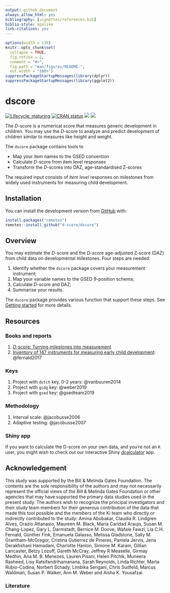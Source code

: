 ```yaml
---
output: github_document
always_allow_html: yes
bibliography: [vignettes/references.bib]
biblio-style: apalike
link-citations: yes
---
```


<!-- README.md is generated from README.Rmd. Please edit that file -->

```r
options(width = 130)
knitr::opts_chunk$set(
  collapse = TRUE,
  fig.retina = 2,
  comment = "#>",
  fig.path = "man/figures/README-",
  out.width = "100%")
suppressPackageStartupMessages(library(dplyr))
suppressPackageStartupMessages(library(ggplot2))
```

# dscore

<!-- badges: start -->
[![Lifecycle: maturing](https://img.shields.io/badge/lifecycle-maturing-blue.svg)](https://www.tidyverse.org/lifecycle/#maturing)
[![CRAN status](https://www.r-pkg.org/badges/version/dscore)](https://CRAN.R-project.org/package=dscore)
[![](http://cranlogs.r-pkg.org/badges/dscore)](https://cran.r-project.org/package=dscore)
[![](https://img.shields.io/badge/github%20version-1.6.9-orange.svg)](https://github.com/d-score/dscore)
<!-- badges: end -->

The *D*-score is a numerical score that measures generic development 
in children. You may use the *D*-score to analyze and predict 
development of children similar to measures like height and weight.

The `dscore` package contains tools to

- Map your item names to the GSED convention
- Calculate *D*-score from item level responses
- Transform the *D*-scores into DAZ, age-standardised Z-scores

The required input consists of *item level* responses on milestones
from widely used instruments for measuring child development.

## Installation

You can install the development version from [GitHub](https://github.com/) with:

``` r
install.packages("remotes")
remotes::install_github("d-score/dscore")
```

## Overview

You may estimate the *D*-score and the *D*-score age-adjusted Z-score (DAZ) from child data on developmental milestones. Four steps are needed:

1. Identify whether the `dscore` package covers your measurement instrument;
2. Map your variable names to the GSED 9-position schema;
3. Calculate *D*-score and DAZ;
4. Summarise your results.

The `dscore` package provides various function that support these steps. See [Getting started](https://d-score.org/dscore/articles/start.html) for more details.


## Resources

### Books and reports

1. [*D*-score: Turning milestones into measurement](https://d-score.org/dbook1/)
2. [Inventory of 147 instruments for measuring early child development](https://documents.worldbank.org/en/publication/documents-reports/documentdetail/384681513101293811/a-toolkit-for-measuring-early-childhood-development-in-low-and-middle-income-countries): @fernald2017

### Keys

1. Project with `dutch` key, 0-2 years: @vanbuuren2014
3. Project with `gcdg` key: @weber2019
4. Project with `gsed` key: @gsedteam2019

### Methodology

1. Interval scale: @jacobusse2006
2. Adaptive testing: @jacobusse2007 

### Shiny app

If you want to calculate the D-score on your own data, and you're not an `R` user, you might wish to check out our interactive Shiny [dcalculator](https://tnochildhealthstatistics.shinyapps.io/dcalculator/) app.

## Acknowledgement

This study was supported by the Bill & Melinda Gates Foundation. The contents are the sole responsibility of the authors and may not necessarily represent the official views of the Bill & Melinda Gates Foundation or other agencies that may have supported the primary data studies used in the present study. The authors wish to recognize the principal investigators and their study team members for their generous contribution of the data that made this tool possible and the members of the Ki team who directly or indirectly contributed to the study: Amina Abubakar, Claudia R. Lindgren Alves, Orazio Attanasio, Maureen M. Black, Maria Caridad Araujo, Susan M. Chang-Lopez, Gary L. Darmstadt, Bernice M. Doove, Wafaie Fawzi, Lia C.H. Fernald, Günther Fink, Emanuela Galasso, Melissa Gladstone, Sally M. Grantham-McGregor, Cristina Gutierrez de Pineres, Pamela Jervis, Jena Derakhshani Hamadani, Charlotte Hanlon, Simone M. Karam, Gillian Lancaster, Betzy Lozoff, Gareth McCray, Jeffrey R Measelle, Girmay Medhin, Ana M. B. Menezes, Lauren Pisani, Helen Pitchik, Muneera Rasheed, Lisy Ratsifandrihamanana, Sarah Reynolds, Linda Richter, Marta Rubio-Codina, Norbert Schady, Limbika Sengani, Chris Sudfeld, Marcus Waldman, Susan P. Walker, Ann M. Weber and Aisha K. Yousafzai.

### Literature


